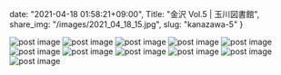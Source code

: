 date: "2021-04-18 01:58:21+09:00",
Title: "金沢 Vol.5 | 玉川図書館",
share_img: "/images/2021_04_18_15.jpg",
slug: "kanazawa-5"
}


<img src="/images/2021_04_18_9.jpg" alt="post image" />
<img src="/images/2021_04_18_10.jpg" alt="post image" />
<img src="/images/2021_04_18_11.jpg" alt="post image" />
<img src="/images/2021_04_18_12.jpg" alt="post image" />
<img src="/images/2021_04_18_13.jpg" alt="post image" />
<img src="/images/2021_04_18_14.jpg" alt="post image" />
<img src="/images/2021_04_18_15.jpg" alt="post image" />
<img src="/images/2021_04_18_16.jpg" alt="post image" />
<img src="/images/2021_04_18_17.jpg" alt="post image" />
<img src="/images/2021_04_18_18.jpg" alt="post image" />
<img src="/images/2021_04_18_19.jpg" alt="post image" />